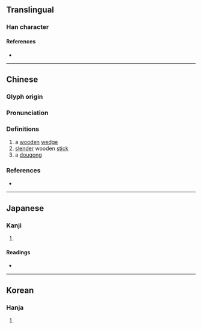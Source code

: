 {{character info}}
==Translingual==

===Han character===
{{Han char|rn=75|rad=木|as=17|sn=21|four=53950|canj=DOIM|ids=⿰木韱}}

====References====
* {{Han ref|kx=0562.190|dkj=15889|dj=0951.010|hdz=21321.090|uh=6AFC|ud=27388|bh=F5CF|bd=62927}}

----

==Chinese==
{{zh-forms}}

===Glyph origin===
{{Han etym}}

===Pronunciation===
{{zh-pron
|m=jiān
|c=cim1,zim1
|mc=y
|oc=y
|cat=
}}

===Definitions===
{{zh-hanzi}}

# a [[wooden]] [[wedge]]
# [[slender]] wooden [[stick]]
# a [[dougong]]

===References===
* {{R:yue:mfccd}}

----

==Japanese==

===Kanji===
{{ja-kanji|grade=|rs=木17}}

# {{rfdef|ja|sort=木17}}

====Readings====
* {{ja-readings|on=[[せん]] (sen), [[しん]] (shin), [[さん]] (san)|kun=[[くさび]] (kusabi)}}

----

==Korean==

===Hanja===
{{ko-hanja|hangeul=첨|eumhun=|rv=cheom|mr=ch'ŏm|y=chem}}

# {{rfdef|ko|sort=木17}}